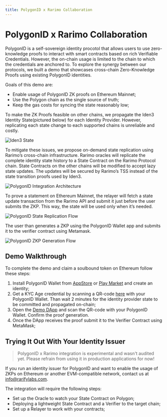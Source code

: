 ```yaml
---
title: PolygonID x Rarimo Collaboration
---
```


# PolygonID x Rarimo Collaboration
PolygonID is a self-sovereign identity procotol that allows users to use zero-knowledge proofs to interact with smart contracts based on rich Verifiable Credentials. However, the on-chain usage is limited to the chain to which the credentials are anchored to. To explore the synergy between our protocols, we built a demo that showcases cross-chain Zero-Knowledge Proofs using existing PolygonID identities.

Goals of this demo are:
- Enable usage of PolygonID ZK proofs on Ethereum Mainnet;
- Use the Polygon chain as the single source of truth;
- Keep the gas costs for syncing the state reasonably low;

To make the ZK Proofs feasible on other chains, we propagate the Iden3 Identity State(pictured below) for each Identity Provider. However, replicating each state change to each supported chains is unreliable and costly.

![Iden3 State](/img/iden3-state.png)

To mitigate these issues, we propose on-demand state replication using Rarimo’s cross-chain infrastructure. Rarimo oracles will replicate the complete identity state history to a State Contract on the Rarimo Protocol chain. State Contracts on the other chains will be modified to accept lazy state updates. The updates will be secured by Rarimo’s TSS instead of the state transition proofs used by Iden3.

![PolygonID Integration Architecture](/img/polygon-id-integration.png)

To prove a statement on Ethereum Mainnet, the relayer will fetch a state update transaction from the Rarimo API and submit it just before the user submits the ZKP. This way, the state will be used only when it’s needed.

![PolygonID State Replication Flow](/img/polygon-id-state-replication.png)

The user than generates a ZKP using the PolygonID Wallet app and submits it to the verifier contract using Metamask.

![PolygonID ZKP Generation Flow](/img/polygon-id-zkp-flow.png)



## Demo Walkthrough

To complete the demo and claim a soulbound token on Ethereum follow these steps:
1. Install PolygonID Wallet from [AppStore](https://apps.apple.com/us/app/polygon-id/id1629870183) or [Play Market](https://play.google.com/store/apps/details?id=com.polygonid.wallet&hl=en_US) and create an identity;
2. Get a KYC Age credential by scanning a QR-code [here](https://admin-panel.polygon.rarimo.com/credentials/scan-link/4f9876ca-1829-4572-9da2-1d11d986688f) with your PolygonID Wallet. Than wait 2 minutes for the identity provider state to be committed and propagated on-chain;
3. Open the [Demo DApp](https://polygon.rarimo.com/) and scan the QR-code with your PolygonID Wallet. Confirm the proof generation.
4. Once the DApp receives the proof submit it to the Verifier Contract using MetaMask;

## Trying It Out With Your Identity Issuer

>PolygonID x Rarimo integration is experimental and wasn't audited yet. Please refrain from using it in production applications for now!

If you run an identity issuer for PolygonID and want to enable the usage of ZKPs on Ethereum or another EVM-compatible network, contact us at info@rarifylabs.com.

The integration will require the following steps:
- Set up the Oracle to watch your State Contract on Polygon;
- Deploying a lightweight State Contract and a Verifier to the target chain;
- Set up a Relayer to work with your contracts;
